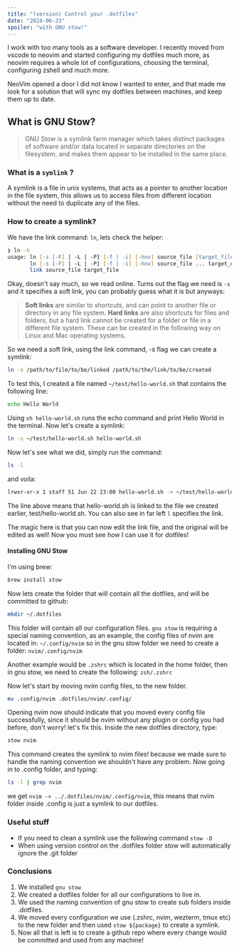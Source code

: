 ```yaml
---
title: "(version) Control your .dotfiles"
date: "2024-06-23"
spoiler: "with GNU stow!"
---
```


I work with too many tools as a software developer.
I recently moved from vscode to neovim and started configuring my dotfiles much more, as neovim requires a whole lot of configurations, choosing the terminal, configuring zshell and much more.

NeoVim opened a door I did not know I wanted to enter, and that made me look for a solution that will sync my dotfiles between machines, and keep them up to date.

## What is GNU Stow?

> GNU Stow is a symlink farm manager which takes distinct packages of software and/or data located in separate directories on the filesystem, and makes them appear to be installed in the same place.

### What is a `symlink` ?

A symlink is a file in unix systems, that acts as a pointer to another location in the file system, this allows us to access files from different location without the need to duplicate any of the files.

### How to create a symlink?

We have the link command: `ln`, lets check the helper:

```zsh
❯ ln -h
usage: ln [-s [-F] | -L | -P] [-f | -i] [-hnv] source_file [target_file]
       ln [-s [-F] | -L | -P] [-f | -i] [-hnv] source_file ... target_dir
       link source_file target_file
```

Okay, doesn't say much, so we read online.
Turns out the flag we need is `-s` and it specifies a soft link, you can probably guess what it is but anyways:

> **Soft links** are similar to shortcuts, and can point to another file or directory in any file system.
> **Hard links** are also shortcuts for files and folders, but a hard link cannot be created for a folder or file in a different file system. These can be created in the following way on Linux and Mac operating systems.

So we need a soft link, using the link command, -s flag we can create a symlink:

```zsh
ln -s /path/to/file/to/be/linked /path/to/the/link/to/be/created
```

To test this, I created a file named `~/test/hello-world.sh` that contains the following line:

```zsh filename="hello-world.sh"
echo Hello World
```

Using `sh hello-world.sh` runs the echo command and print Hello World in the terminal. Now let's create a symlink:

```zsh
ln -s ~/test/hello-world.sh hello-world.sh
```

Now let's see what we did, simply run the command:

```zsh
ls -l
```

and voila:

```zsh
lrwxr-xr-x 1 staff 51 Jun 22 23:00 hello-world.sh -> ~/test/hello-world.sh
```

The line above means that hello-world.sh is linked to the file we created earlier, test/hello-world.sh. You can also see in far left `l` specifies the link.

The magic here is that you can now edit the link file, and the original will be edited as well! Now you must see how I can use it for dotfiles!

#### Installing GNU Stow

I'm using brew:

```zsh
brew install stow
```

Now lets create the folder that will contain all the dotfiles, and will be committed to github:

```zsh
mkdir ~/.dotfiles
```

This folder will contain all our configuration files.
`gnu stow` is requiring a special naming convention, as an example, the config files of nvim are located in: `~/.config/nvim` so in the gnu stow folder we need to create a folder: `nvim/.config/nvim`

Another example would be `.zshrc` which is located in the home folder, then in gnu stow, we need to create the following: `zsh/.zshrc`

Now let's start by moving nvim config files, to the new folder.

```zsh
mv .config/nvim .dotfiles/nvim/.config/
```

Opening nvim now should indicate that you moved every config file successfully, since it should be nvim without any plugin or config you had before, don't worry! let's fix this.
Inside the new dotfiles directory, type:

```zsh
stow nvim
```

This command creates the symlink to nvim files! because we made sure to handle the naming convention we shouldn't have any problem.
Now going in to .config folder, and typing:

```zsh
ls -l | grep nvim
```

we get `nvim -> ../.dotfiles/nvim/.config/nvim`, this means that nvim folder inside .config is just a symlink to our dotfiles.

### Useful stuff

- If you need to clean a symlink use the following command
  `stow -D`
- When using version control on the .dotfiles folder stow will automatically ignore the .git folder

### Conclusions

1. We installed `gnu stow`
2. We created a dotfiles folder for all our configurations to live in.
3. We used the naming convention of gnu stow to create sub folders inside .dotfiles.
4. We moved every configuration we use (.zshrc, nvim, wezterm, tmux etc) to the new folder and then used `stow ${package}` to create a symlink.
5. Now all that is left is to create a github repo where every change would be committed and used from any machine!
